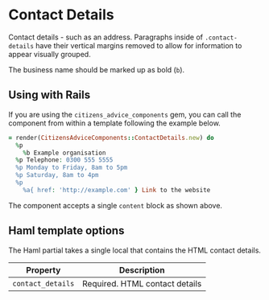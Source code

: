 
# Contact Details

Contact details - such as an address. Paragraphs inside of `.contact-details` have their vertical margins removed to allow for information to appear visually grouped.

The business name should be marked up as bold (`b`).

<Preview>
  <Story id="components-contact-details--contact-details" />
</Preview>

## Using with Rails

If you are using the `citizens_advice_components` gem, you can call the component from within a template following the example below.

```rb
= render(CitizensAdviceComponents::ContactDetails.new) do
  %p
    %b Example organisation
  %p Telephone: 0300 555 5555
  %p Monday to Friday, 8am to 5pm
  %p Saturday, 8am to 4pm
  %p
    %a{ href: 'http://example.com' } Link to the website
```

The component accepts a single `content` block as shown above.

## Haml template options

The Haml partial takes a single local that contains the HTML contact details.

| Property          | Description                    |
| ----------------- | ------------------------------ |
| `contact_details` | Required. HTML contact details |
